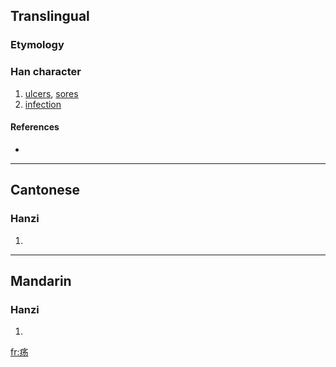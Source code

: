 {{also|瘍}}
==Translingual==

===Etymology===
{{Han simp|瘍|f=昜|t=丿丿𠄎}}

===Han character===
{{Han char|rn=104|rad=疒|as=04|sn=9|four=|canj=大弓尸竹 (KNSH)}}

# [[ulcers]], [[sores]]
# [[infection]]

====References====
* {{Han ref|kx=0769.221|hdz=42661.050|uh=75A1|ud=30113}}

----

==Cantonese==

===Hanzi===
{{yue-hanzi|jyut=|y=yeung4|tra=瘍}}

# {{defn|Cantonese}}

----

==Mandarin==

===Hanzi===
{{cmn-hanzi|tra=瘍|pin=[[yáng]] ([[yang2]])|wg=yang<sup>2</sup>}}

# {{defn|Mandarin}}

[[fr:疡]]